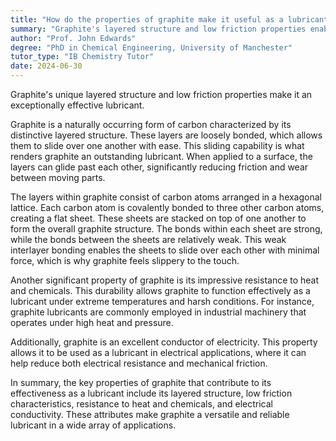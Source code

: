 ```yaml
---
title: "How do the properties of graphite make it useful as a lubricant?"
summary: "Graphite's layered structure and low friction properties enable it to serve as an efficient lubricant, enhancing performance in various applications by reducing wear and improving efficiency."
author: "Prof. John Edwards"
degree: "PhD in Chemical Engineering, University of Manchester"
tutor_type: "IB Chemistry Tutor"
date: 2024-06-30
---
```


Graphite's unique layered structure and low friction properties make it an exceptionally effective lubricant.

Graphite is a naturally occurring form of carbon characterized by its distinctive layered structure. These layers are loosely bonded, which allows them to slide over one another with ease. This sliding capability is what renders graphite an outstanding lubricant. When applied to a surface, the layers can glide past each other, significantly reducing friction and wear between moving parts.

The layers within graphite consist of carbon atoms arranged in a hexagonal lattice. Each carbon atom is covalently bonded to three other carbon atoms, creating a flat sheet. These sheets are stacked on top of one another to form the overall graphite structure. The bonds within each sheet are strong, while the bonds between the sheets are relatively weak. This weak interlayer bonding enables the sheets to slide over each other with minimal force, which is why graphite feels slippery to the touch.

Another significant property of graphite is its impressive resistance to heat and chemicals. This durability allows graphite to function effectively as a lubricant under extreme temperatures and harsh conditions. For instance, graphite lubricants are commonly employed in industrial machinery that operates under high heat and pressure.

Additionally, graphite is an excellent conductor of electricity. This property allows it to be used as a lubricant in electrical applications, where it can help reduce both electrical resistance and mechanical friction.

In summary, the key properties of graphite that contribute to its effectiveness as a lubricant include its layered structure, low friction characteristics, resistance to heat and chemicals, and electrical conductivity. These attributes make graphite a versatile and reliable lubricant in a wide array of applications.
    